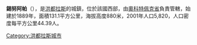 '''錫努阿帕'''（{{lang-es|Sinuapa}}），是[[洪都拉斯|洪都拉斯]]的城鎮，位於該國西部，由[[奧科特佩克省|奧科特佩克省]]負責管轄，始建於1889年，面積131.1平方公里，海拔高度880米，2001年人口5,820，人口密度每平方公里44.39人。

{{Coord|14|27|N|89|11|W|region:HN_type:city|display=title}}

{{Honduras-geo-stub}}
[[Category:洪都拉斯城市|Category:洪都拉斯城市]]